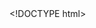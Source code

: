 <!DOCTYPE html>
<html lang="en">
	<head>
		<meta http-equiv="content-type" content="text/html; charset=utf-8" />
		<script type="text/javascript" src="/llab/loader.js"></script>
		<script type="text/javascript" src="/utilities/gifffer.min.js"></script>
        <script type="text/javascript">window.onload = function() {Gifffer();}</script>
        <link rel="stylesheet" type="text/css" href="/css/bjc-gifffer.css">
		<title>Unit 2 Lab 3: Making Decisions, Page 2---
title: "Combining Predicatessubtitle: "Unit , Lab , Page"
order:
---
        <div class="learn">On this page, you will combine predicates using Boolean functions to write on the stage in three colors.</div>
                
        ## Boolean Functions
        <p>
            At the very lowest level, computer circuitry is made of wires, and each wire is either on or off. So the only operations that can be performed at that lowest level are those that <em>operate on single-bit values</em> (just ones and zeros, that is, just ons and offs). These are called <em>logical (or Boolean) functions</em>. (They're predicates, because their range is Booleans, but these are special in that their <em>domain</em> is also Booleans.) There are three Boolean functions in the Operators palette:<br />
            <img class="indent" src="/img/prog/Booleans.png" alt="and, or, not blocks" title="and, or, not blocks" /><br />
            <div class="comment">AAP-2.F.5, AAP-2.F.1</div>
            Notice that both the blocks themselves and the input slots in the blocks are hexagonal. Boolean functions take Boolean values (<code>True</code> or <code>False</code>) as inputs and report a new Boolean value as output. When you use Boolean functions in a program, though, the inputs will usually be expressions such as <img src="/img/2-complexity/var=3.png" alt="variable = 3" title="variable = 3" />.
        </p>
        <div class="forYouToDo">
			<ol>
                <li>
                    Experiment with different input values in all three blocks, and take notes about the results you get. 
                    <div class="endnote">
                        <p>Instead of dragging a <code>true</code> or <code>false</code> block into the input slot of an <code>and</code>, <code>or</code>, or <code>not</code> block, you can click the empty input slot to control a <code>true</code>/<code>false</code> toggle: <img class="inline" src="/img/2-complexity/true-and-false.png" alt="(true) and (false)" title="(true) and (false)" /></p>
                    </div>
                </li>
            </ol>
        </div>
    
        <p>
            The <code>and</code> and <code>not</code> blocks work exactly the way you'd expect from the meanings of those words in English:
            <ul>
                <div class="comment">AAP-2.F.3</div>
                <li><img src="/img/2-complexity/true-and-true.png" alt="(true) and (true)" title="(true) and (true)" /> reports <code>true</code>, and any other combination of inputs reports <code>false</code>.</li>
                <div class="comment">AAP-2.F.2</div>
                <li><img src="/img/blocks/not.png" alt="not ()" title="not ()" /> reports the opposite of whichever input value you use.</li>
            </ul>
            <div class="comment">AAP-2.F.4</div>
            But <code>or</code> is a little different in computer science. In English, the word "or" has two different meanings:
            <ul>
                <li><strong>Either but not both:</strong> such as "Let's check whether it will be rainy or sunny tomorrow." In computer science, this is called <em>exclusive or</em> because one option excludes the other.</li>
                <li><strong>Either or both:</strong> such as "Ask your teacher if you have any questions or if you need help." This is called <em>inclusive or</em> because it's possible for both options to be included.</li>
            </ul>
        </p>

        <div class="forYouToDo">
			<ol start="2">
                <li>Experiment. Does the <img src="/img/blocks/or.png" alt="() or ()" title="() or ()" /> block implement <em>exclusive</em> or <em>inclusive</em> <code>or</code>?</li>
            </ol>
        </div>
        
        <div class="examFullWidth">
            <div class="comment">AAP-2.F.1</div>
            <div class="pseudop">The <img src="/img/blocks/and-full-size.png" alt="() and ()" title="() and ()" />, <img src="/img/blocks/or.png" alt="() or ()" title="() or ()" />, and <img src="/img/blocks/not.png" alt="not ()" title="not ()" /> blocks will appear as <pre class="inline">AND</pre>, <pre class="inline">OR</pre>, and <pre class="inline">NOT</pre> and will work exactly the same way as they do in Snap<em>!</em>.</div>
        </div>
        
        <div class="forYouToDo">
			<ol start="3">
                <li>Make the blocks <img class="inline" src="/img/blocks/less-than-or-equal.png" alt="less than or equal" title="less than or equal" />, <img class="inline" src="/img/blocks/greater-than-or-equal.png" alt="greater than or equal" title="greater than or equal" />, and <img class="inline" src="/img/2-complexity/not-equal.png" alt="() not equal ()" title="() not equal ()" />.
					(You can copy the characters &le;, &ge;, and &ne; from this page and paste them into the Snap<i>!</i> Make-a-block window.)
				</li>
                <li>
                    Build a predicate that tells whether an input is between two other inputs, and test it with several different cases.<br />
                    <div class="sidenote">You can decide whether <code>between?</code> will include the two boundary inputs or not.</div>
                    <img class="indent" src="/img/2-complexity/number-between-two-others(with-result-false).png" alt="is (3.8) between (3.9) and (4.7) ? reporting false" title="is (3.8) between (3.9) and (4.7) ? reporting false">
                    <img class="indent" src="/img/2-complexity/word-between-two-others(with-result-true).png" alt="is (apples) between (alphabet) and (azure) ? reporting true" title="is (apples) between (alphabet) and (azure) ? reporting true"> 
                    <div class="narrower">
                        ## #<strong>Making a Predicate </strong>
                        <ul>
                            <li>
                            	Choose the hexagonal <em>predicate</em> shape.<br />
                    			
                                <img class="indent" src="/img/2-complexity/make-predicate.png" alt="Make a block dialog highlighting the predicate button" title="Make a block dialog highlighting the predicate button" />
                            </li>
                            <li>You must use the <img class="nopadtb" src="/img/blocks/report.png" alt="report()" title="report()" /> block to report the result of reporters (including predicates).</li>
                        </ul>
                    </div>
                    <!--<p><img class="indent" data-gifffer="/img/2-complexity/defining-even-predicate.gif" alt="defining a predicate block" title="defining a predicate block" /></p>-->
                </li>
                <li>
                    Use <code>between?</code> to create a script that lets you write on the stage in three colors (depending on the height on the stage), using your mouse.<br />
                    <div class="endnote">
                        <a href="#hint-three-colors" data-bs-toggle="collapse" title="Click for an example of writing on the stage in three colors.">Click for an example of writing on the stage in three colors.</a>
                        <div id="hint-three-colors" class="collapse">
                            <img class="indent" data-gifffer="/img/2-complexity/U2ImageVideoAddendum_img/tri-color-bjc.gif" alt="using the mouse to write in three colors on the stage" title="using the mouse to write in three colors on the stage" />
                        </div>
                    </div>
                </li>
                <li>
                	<div class="comment">AAP-2.E part b</div>
                    <!-- Question 6 -->
                    <div class="assessment-data" type="multiplechoice" identifier="What's equivalent to num less than or equal to 23?"
                        hasinlinefeedback="true" maxchoices="2" responseIdentifier="ri1" shuffle="false">
                        <div class="prompt">
                            There's no built in ≤ block in Snap<em>!</em>.  Suppose we wanted to build one. Which <em><strong>two</strong></em> of the following Boolean expressions are equivalent to the expression <img class="inline" src="/img/2-complexity/num-le-23.png" alt="num less than or equal to 23 predicate" title="num less than or equal to 23 predicate" />?
                        </div>
                        <div class="choice" identifier="c1">
                            <div class="text"><img class="inline" src="/img/2-complexity/num-le-23-opt-1.png" alt="(num < 23) and (num = 23)" title="(num < 23) and (num = 23)" /></div>
                            <div class="feedback">
                                Can <var>num</var> be both less than 23 and equal to 23 at the same time?
                            </div>
                        </div>
                        <div class="choice" identifier="c2">
                            <div class="text"><img class="inline" src="/img/2-complexity/num-le-23-opt-2.png" alt="(num < 23) or (num = 23)" title="(num < 23) or (num = 23)" /></div>
                            <div class="feedback">
                                Correct! This picture shows an expression that will report <code>true</code> if <var>num</var> is less than or equal to 23.
                            </div>
                        </div>
                        <div class="choice" identifier="c3">
                            <div class="text"><img class="inline" src="/img/2-complexity/num-le-23-opt-3.png" alt="not (num > 23)" title="not (num > 23)" /></div>
                            <div class="feedback">
                                Correct! If <var>num</var> is <strong>not</strong> greater than 23, then it is either less than 23 or equal to 23.
                            </div>
                        </div>
                        <div class="choice" identifier="c4">
                            <div class="text"><img class="inline" src="/img/2-complexity/num-le-23-opt-4.png" alt="not (num > 22)" title="not (num > 22)" /></div>
                            <div class="feedback">
                                Imagine that the value of <var>num</var> is 22.5. Will this expression and the expression given in the question report the same response?
                            </div>
                        </div>
                        <div class="responseDeclaration" identifier="ri1">
                            <div class="correctResponse" identifier="c2"></div>
                            <div class="correctResponse" identifier="c3"></div>
                        </div>
                    </div>
                </li>
                <li>
                	<div class="comment">AAP-2.F part b</div>
                    <!-- Question 2 -->
                    <div class="assessment-data" type="multiplechoice" identifier="Which expression will report TRUE?"
                        hasinlinefeedback="true" maxchoices="1" responseIdentifier="ri2" shuffle="false">
                        <div class="prompt">
                            Which of the following expressions will report <code>true</code>?
                            <ol style="list-style:upper-roman;">
                            	<li><img class="inline" src="/img/6-computers/boolean-quiz-a.png" alt="(T and F) and (not (T and F))" title="(T and F) and (not (T and F))" /></li>
                            	<li><img class="inline" src="/img/6-computers/boolean-quiz-b.png" alt="(not (T or F)) or (T or F)" title="(not (T or F)) or (T or F)" /></li>
                            </ol>
                        </div>
                        <div class="choice" identifier="c1">
                            <div class="text">I only</div>
                            <div class="feedback"></div>
                        </div>
                        <div class="choice" identifier="c2">
                            <div class="text">II only</div>
                            <div class="feedback"></div>
                        </div>
                        <div class="choice" identifier="c3">
                            <div class="text">I and II</div>
                            <div class="feedback"></div>
                        </div>
                        <div class="choice" identifier="c4">
                            <div class="text">Neither I nor II</div>
                            <div class="feedback"></div>
                        </div>
                        <div class="responseDeclaration" identifier="ri2">
                            <div class="correctResponse" identifier="c2"></div>
                        </div>
                    </div>
                </li>
            </ol>
        </div>
        
		<div class="takeItFurther">
            <div class="todo">
                <div class="comment">Brian, OK, I went a little over the top here, but some teachers might like to dig in too. Please review this table carefully; it would be easy to get something wrong. --MF, 1/14/20</div>
                TG (for answer key): i) The <code>and</code> function can be represented as TFFF; ii-v) Answers will vary for parts ii and iii. The following table lists the 16 (part iv) possible two-input Boolean operators and their usefulness. The goal is for students to <em>think about usefulness</em>&mdash;not for them to accurately categorize each of the functions or even to learn the logic of each one. Unless you have a background in logic or computer science, even you (as teacher with the answer key) are likely to find some of these take a bit of thinking to wrap your mind around.
                <table class="bordered standard" summary="table showing the 16 two-input Boolean operators and remarking on their usefulness">
                    <tr>
                        <th scope="col">&nbsp;</th>
                        <th scope="col">Useful?</th>
                        <th scope="col">Why?</th>
                    </tr>
                    <tr>
                        <th scope="col">TTTT</th>
                        <td>no</td>
                        <td>always reports <code>true</code></td>
                    </tr>
                    <tr>
                        <th scope="col">TTTF</th>
                        <td>yes</td>
                        <td>equivalent to <code>or</code></td>
                    </tr>
                    <tr>
                        <th scope="col">TTFT</th>
                        <td>yes</td>
                        <td>equivalent to <a href="https://en.wikipedia.org/wiki/Converse_implication" title="converse implication" target="_blank">converse implication</a> (false only when the first input is false but the second input is true; the second input being true implies the first input must be true)</td>
                    </tr>
                    <tr>
                        <th scope="col">TTFF</th>
                        <td>no</td>
                        <td>reports the value of the first input regardless of the second input, so you could just use the first input as the predicate instead of building this predicate function</td>
                    </tr>
                    <tr>
                        <th scope="col">TFTT</th>
                        <td>yes</td>
                        <td>equivalent to <a href="https://en.wikipedia.org/wiki/Material_conditional" title="implication" target="_blank">implication</a> (false only when the first input is true but the second input is false; the first input being true implies the second input must be true)</td>
                    </tr>
                    <tr>
                        <th scope="col">TFTF</th>
                        <td>no</td>
                        <td>reports the value of the second input regardless of the first input, so you could just use the second input as the predicate instead of building this predicate function</td>
                    </tr>
                    <tr>
                        <th scope="col">TFFT</th>
                        <td>yes</td>
                        <td>checks whether two inputs are the same (equivalent to <code>=</code> and to <a href="https://en.wikipedia.org/wiki/XNOR_gate" title="XNOR" target="_blank">XNOR</a>, exclusive NOT OR)</td>
                    </tr>
                    <tr>
                        <th scope="col">TFFF</th>
                        <td>yes</td>
                        <td>equivalent to <code>and</code></td>
                    </tr>
                    <tr>
                        <th scope="col">FTTT</th>
                        <td>yes</td>
                        <td>equivalent to <a href="https://en.wikipedia.org/wiki/NAND_gate" title="NAND" target="_blank">NAND</a> (that is, <code>not (and)</code>)</td>
                    </tr>
                    <tr>
                        <th scope="col">FTTF</th>
                        <td>yes</td>
                        <td>checks whether two inputs are the different (equivalent to <code>not(=)</code> and to <a href="https://en.wikipedia.org/wiki/XOR_gate" title="XOR" target="_blank">XOR</a>, exclusive OR)</td>
                    </tr>
                    <tr>
                        <th scope="col">FTFT</th>
                        <td>no</td>
                        <td>reports the value of the opposite of the second input regardless of the first input, so you could just use the opposite of the second input as the predicate instead of building this predicate function</td>
                    </tr>
                    <tr>
                        <th scope="col">FTFF</th>
                        <td>yes</td>
                        <td>equivalent to <a href="https://en.wikipedia.org/wiki/Material_nonimplication" title="nonimplication" target="_blank">nonimplication</a> (true only when the first input is true but the second input is false; the first input being true implies the second input must be false)</td>
                    </tr>
                    <tr>
                        <th scope="col">FFTT</th>
                        <td>no</td>
                        <td>reports the value of the opposite of the first input regardless of the second input, so you could just use the opposite of the first input as the predicate instead of building this predicate function</td>
                    </tr>
                    <tr>
                        <th scope="col">FFTF</th>
                        <td>yes</td>
                        <td>equivalent to <a href="https://en.wikipedia.org/wiki/Converse_nonimplication" title="converse nonimplication" target="_blank">converse nonimplication</a> (true only when the first input is false but the second input is true; the second input being true implies the first input must be false)</td>
                    </tr>
                    <tr>
                        <th scope="col">FFFT</th>
                        <td>yes</td>
                        <td>equivalent to <a href="https://en.wikipedia.org/wiki/NOR_gate" title="NOR" target="_blank">NOR</a> (that is, <code>not(or)</code>)</td>
                    </tr>
                    <tr>
                        <th scope="col">FFFF</th>
                        <td>no</td>
                        <td>always reports <code>false</code></td>
                    </tr>
                </table>
                vi) There are 256 three-input Boolean operators because there are eight combinations of inputs for a three-input Boolean operator and each of those combinations could report one of two values (T or F): <span class="katex">2^8=256</span>. (For comparison, there are 16 two-input Boolean operators because there are four combinations of inputs for a two-input operator and each can report one of two values (T or F): <span class="katex">2^4=16</span>.)
            </div>
            <ol type="A">
                <li>
                    Because there are only two Boolean values (<code>true</code> and <code>false</code>), there are only four combinations of inputs for a two-input Boolean operator. Here are the four combinations shown with the <code>or</code> operator:<br />
                    <img class="indent" src="/img/2-complexity/or-t-t.png" alt="or (true) (true)"><br />
                    <img class="indent" src="/img/2-complexity/or-t-f.png" alt="or (true) (false)"><br />
                    <img class="indent" src="/img/2-complexity/or-f-t.png" alt="or (false) (true)"><br />
                    <img class="indent" src="/img/2-complexity/or-f-f.png" alt="or (false) (false)">
                    <ol style="list-style-type: lower-roman">
                        <li>With <code>or</code>, the four combinations report <code>true</code>, <code>true</code>, <code>true</code>, and <code>false</code> in that order. (Check for yourself that this is true.) So, you can represent the <code>or</code> function as TTTF  (using T and F as abbreviations for <code>true</code> and <code>false</code>). What are the four letters for the <code>and</code> function? (Assume the same ordering of the inputs: TT, TF, FT, and FF as shown above with <code>or</code>.) </li>
                        <li>
                            Make up another set of four letters (such as TFTF), and build a predicate function with that behavior. Describe how the function behaves. 
                            <div class="endnote">
                                <a href="#hint-TFTF" data-bs-toggle="collapse" title="Click to see an example showing and describing the behavior of TFTF.">Click to see an example showing and describing the behavior of TFTF.</a>
                                <div id="hint-TFTF" class="collapse">
                                    <img class="indent" src="/img/2-complexity/TFTF-TT-reporting.png" alt="(true) TFTF (true) reporting true" title="(true) TFTF (true) reporting true" /><br />
                                    <img class="indent" src="/img/2-complexity/TFTF-TF-reporting.png" alt="(true) TFTF (false) reporting true" title="(true) TFTF (false) reporting true" /><br />
                                    <img class="indent" src="/img/2-complexity/TFTF-FT-reporting.png" alt="(false) TFTF (true) reporting true" title="(false) TFTF (true) reporting true" /><br />
                                    <img class="indent" src="/img/2-complexity/TFTF-FF-reporting.png" alt="(false) TFTF (false) reporting false" title="(false) TFTF (false) reporting false" />
                                    The TFTF function reports true whenever the second input is true no matter what the first input is. It's not a useful function because you could just use the second input as the predicate instead of building this predicate function.
                                </div>
                            </div>
                        </li>
                        <li>Do the same thing with another set of four letters.</li>
                        <li>How many possible two-input Boolean operators are there?</li>
                        <li><img class="inline" src="/img/icons/talk-with-your-partner.png" alt="Talk with Your Partner" title="Talk with Your Partner" />Obviously, TTTF (the <code>or</code> function) is useful, but TTTT is not useful (why not?). Which of the possible two-input Boolean operators do you think would be useful? Discuss why.</li>
                        <li>How many <em>three-</em>input Boolean operators are there?</li>
                    </ol>
                </li>
            </ol>
        </div>

